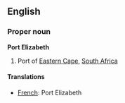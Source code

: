 ==English==

===Proper noun===
{{wikipedia}}
'''Port Elizabeth'''
# Port of [[Eastern Cape]], [[South Africa]]

====Translations====

*[[French]]: Port Elizabeth